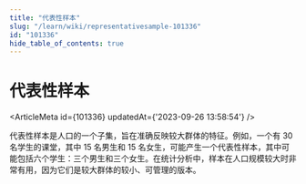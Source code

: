 ```yaml
---
title: "代表性样本"
slug: "/learn/wiki/representativesample-101336"
id: "101336"
hide_table_of_contents: true
---
```



# 代表性样本

<ArticleMeta id={101336} updatedAt={'2023-09-26 13:58:54'} />
<div className='border-solid border-b border-t-0 my-4 border-[var(--ifm-color-gray-300)]' />

代表性样本是人口的一个子集，旨在准确反映较大群体的特征。例如，一个有 30 名学生的课堂，其中 15 名男生和 15 名女生，可能产生一个代表性样本，其中可能包括六个学生：三个男生和三个女生。在统计分析中，样本在人口规模较大时非常有用，因为它们是较大群体的较小、可管理的版本。
